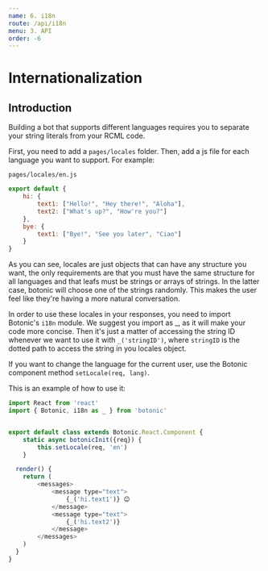 ```yaml
---
name: 6. i18n
route: /api/i18n
menu: 3. API
order: -6
---
```


# Internationalization

## Introduction

Building a bot that supports different languages requires you to separate your string literals from your RCML code.

First, you need to add a `pages/locales` folder. Then, add a js file for each language you want to support. For example:

`pages/locales/en.js`

```javascript
export default {
    hi: {
        text1: ["Hello!", "Hey there!", "Aloha"],
        text2: ["What's up?", "How're you?"]
    },
    bye: {
        text1: ["Bye!", "See you later", "Ciao"]
    }
}
```

As you can see, locales are just objects that can have any structure you want, the only requirements are that you must have the same structure for all languages and that leafs must be strings or arrays of strings. In the latter case, botonic will choose one of the strings randomly. This makes the user feel like they're having a more natural conversation.

In order to use these locales in your responses, you need to import Botonic's `i18n` module. We suggest you import as \_, as it will make your code more concise. Then it's just a matter of accessing the string ID whenever we want to use it with `_('stringID')`, where `stringID` is the dotted path to access the string in you locales object.

If you want to change the language for the current user, use the Botonic component method `setLocale(req, lang)`.

This is an example of how to use it:

```javascript
import React from 'react'
import { Botonic, i18n as _ } from 'botonic'


export default class extends Botonic.React.Component {
    static async botonicInit({req}) {
        this.setLocale(req, 'en')
    }

  render() {
    return (
        <messages>
            <message type="text">
                {_('hi.text1')} 😊
            </message>
            <message type="text">
                {_('hi.text2')}
            </message>
        </messages>
    )
  }
}
```

